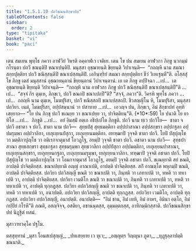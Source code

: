 ```yaml
---
title: "1.5.1.10 ปถวีขณนสิกฺขาปท"
tableOfContents: false
sidebar:
  order: 2
type: "tipitaka"
basket: "vi"
book: "paci"
---
```



<DynamicBreadcrumb />

<Division number="84" book="paci">

<Paragraph number="321" book="paci">
เตน สมเยน พุทฺโธ ภควา อาฬวิยํ วิหรติ อคฺคาฬเว เจติเย. เตน โข ปน สมเยน อาฬวกา ภิกฺขู นวกมฺมํ กโรนฺตา ปถวิํ ขณนฺติปิ ขณาเปนฺติปิ. มนุสฺสา อุชฺฌายนฺติ ขิยฺยนฺติ วิปาเจนฺติ—  “กถญฺหิ นาม สมณา สกฺยปุตฺติยา ปถวิํ ขณิสฺสนฺติปิ ขณาเปสฺสนฺติปิ. เอกินฺทฺริยํ สมณา สกฺยปุตฺติยา ชีวํ วิเหเฐนฺตี”ติ.
</Paragraph>

<Paragraph number="322" book="paci">
อโสฺสสุํ โข ภิกฺขู เตสํ มนุสฺสานํ อุชฺฌายนฺตานํ ขิยฺยนฺตานํ วิปาเจนฺตานํ. เย เต ภิกฺขู อปฺปิจฺฉา …เป…  เต อุชฺฌายนฺติ ขิยฺยนฺติ วิปาเจนฺติ—  “กถญฺหิ นาม อาฬวกา ภิกฺขู ปถวิํ ขณิสฺสนฺติปิ ขณาเปสฺสนฺติปี”ติ …เป…  “สจฺจํ กิร ตุมฺเห, ภิกฺขเว, ปถวิํ ขณถปิ ขณาเปถปี”ติ? “สจฺจํ, ภควา”ติ. วิครหิ พุทฺโธ ภควา …เป…  กถญฺหิ นาม ตุมฺเห, โมฆปุริสา, ปถวิํ ขณิสฺสถปิ ขณาเปสฺสถปิ. ชีวสญฺญิโน หิ, โมฆปุริสา, มนุสฺสา ปถวิยา. เนตํ, โมฆปุริสา, อปฺปสนฺนานํ วา ปสาทาย …เป…  เอวญฺจ ปน, ภิกฺขเว, อิมํ สิกฺขาปทํ อุทฺทิเสยฺยาถ—
</Paragraph>

</Division>
<Division number="85" book="paci">

<Paragraph number="323" book="paci">
<Emphasis>“โย ปน ภิกฺขุ ปถวิํ ขเณยฺย วา ขณาเปยฺย วา, ปาจิตฺติยนฺ”</Emphasis>ติ. (*10*:<Emphasis>59</Emphasis>)
</Paragraph>

</Division>
<Division number="86" book="paci">

<Paragraph number="324" book="paci">
<Emphasis>โย ปนา</Emphasis>ติ โย ยาทิโส …เป…  <Emphasis>ภิกฺขู</Emphasis>ติ …เป…  อยํ อิมสฺมิํ อตฺเถ อธิปฺเปโต ภิกฺขูติ.
</Paragraph>

<Paragraph number="325" book="paci">
<Emphasis>ปถวี</Emphasis> นาม ทฺเว ปถวิโย—  ชาตา จ ปถวี อชาตา จ ปถวี.
</Paragraph>

<Paragraph number="326" book="paci">
<Emphasis>ชาตา</Emphasis> นาม ปถวี—  สุทฺธปํสุ สุทฺธมตฺติกา อปฺปปาสาณา อปฺปสกฺขรา อปฺปกฐลา อปฺปมรุมฺพา อปฺปวาลิกา, เยภุเยฺยนปํสุกา, เยภุเยฺยนมตฺติกา. อทฑฺฒาปิ วุจฺจติ ชาตา ปถวี. โยปิ ปํสุปุญฺโช วา มตฺติกาปุญฺโช วา อติเรกจาตุมาสํ โอวฏฺโฐ, อยมฺปิ วุจฺจติ ชาตา ปถวี.
</Paragraph>

<Paragraph number="327" book="paci">
<Emphasis>อชาตา</Emphasis> นาม ปถวี—  สุทฺธปาสาณา สุทฺธสกฺขรา สุทฺธกฐลา สุทฺธมรุมฺพา สุทฺธวาลิกา อปฺปปํสุกา อปฺปมตฺติกา, เยภุเยฺยนปาสาณา, เยภุเยฺยนสกฺขรา, เยภุเยฺยนกฐลา, เยภุเยฺยนมรุมฺพา, เยภุเยฺยนวาลิกา. ทฑฺฒาปิ วุจฺจติ อชาตา ปถวี. โยปิ ปํสุปุญฺโช วา มตฺติกาปุญฺโช วา โอมกจาตุมาสํ โอวฏฺโฐ, อยมฺปิ วุจฺจติ อชาตา ปถวี.
</Paragraph>

<Paragraph number="328" book="paci">
<Emphasis>ขเณยฺยา</Emphasis>ติ สยํ ขณติ, อาปตฺติ ปาจิตฺติยสฺส.
</Paragraph>

<Paragraph number="329" book="paci">
<Emphasis>ขณาเปยฺยา</Emphasis>ติ อญฺญํ อาณาเปติ, อาปตฺติ ปาจิตฺติยสฺส. สกิํ อาณตฺโต พหุกมฺปิ ขณติ, อาปตฺติ ปาจิตฺติยสฺส.
</Paragraph>

</Division>
<Division number="87" book="paci">

<Paragraph number="330" book="paci">
ปถวิยา ปถวิสญฺญี ขณติ วา ขณาเปติ วา, ภินฺทติ วา เภทาเปติ วา, ทหติ วา ทหาเปติ วา, อาปตฺติ ปาจิตฺติยสฺส.
</Paragraph>

<Paragraph number="331" book="paci">
ปถวิยา เวมติโก ขณติ วา ขณาเปติ วา, ภินฺทติ วา เภทาเปติ วา, ทหติ วา ทหาเปติ วา, อาปตฺติ ทุกฺกฏสฺส.
</Paragraph>

<Paragraph number="332" book="paci">
ปถวิยา อปถวิสญฺญี ขณติ วา ขณาเปติ วา, ภินฺทติ วา เภทาเปติ วา, ทหติ วา ทหาเปติ วา, อนาปตฺติ.
</Paragraph>

<Paragraph number="333" book="paci">
อปถวิยา ปถวิสญฺญี, อาปตฺติ ทุกฺกฏสฺส. อปถวิยา เวมติโก, อาปตฺติ ทุกฺกฏสฺส. อปถวิยา อปถวิสญฺญี, อนาปตฺติ.
</Paragraph>

</Division>
<Division number="88" book="paci">

<Paragraph number="334" book="paci">
อนาปตฺติ—  “อิมํ ชาน, อิมํ เทหิ, อิมํ อาหร, อิมินา อตฺโถ, อิมํ กปฺปิยํ กโรหี”ติ ภณติ, อสญฺจิจฺจ, อสติยา, อชานนฺตสฺส, อุมฺมตฺตกสฺส, อาทิกมฺมิกสฺสาติ.

</Paragraph>
</Division>

<Paragraph number="335" type="center" book="paci">
ปถวีขณนสิกฺขาปทํ นิฏฺฐิตํ ทสมํ.

  
มุสาวาทวคฺโค ปฐโม.



</Paragraph>

<Paragraph number="336" type="center" book="paci">
ตสฺสุทฺทานํ


</Paragraph>

<Paragraph number="337" type="verses" book="paci">
_มุสา โอมสเปสุญฺญํ,_  
_ปทเสยฺยาย เว ทุเว;_  
_อญฺญตฺร วิญฺญุนา ภูตา,_  
_ทุฏฺฐุลฺลาปตฺติ ขณนาติ._
</Paragraph>
